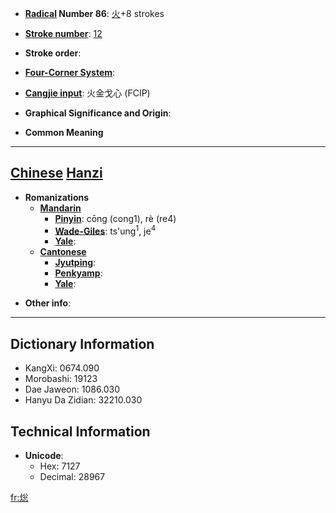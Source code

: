 * '''[[Wiktionary:Chinese radical index| Radical]] Number 86''': [[Wiktionary:Chinese radical index 火|火]]+8 strokes

* '''[[Wiktionary:Chinese total strokes index|Stroke number]]''': [[Wiktionary:Chinese total strokes index 12|12]]

* '''Stroke order''': 

* '''[[Wiktionary:Chinese four corner index|Four-Corner System]]''': 

* '''[[Wiktionary:Chinese Cangjie index|Cangjie input]]''': 火金戈心 (FCIP)

* '''Graphical Significance and Origin''': 

* '''Common Meaning'''

----

== [[Chinese]] [[Hanzi]] ==

* '''Romanizations'''
** '''[[Mandarin]]'''
*** '''[[Pinyin]]''': cōng (cong1), rè (re4)
*** '''[[Wade-Giles]]''': ts'ung<sup>1</sup>, je<sup>4</sup>
*** '''[[Yale]]''': 
** '''[[Cantonese]]'''
*** '''[[Jyutping]]''':
*** '''[[Penkyamp]]''': 
*** '''[[Yale]]''': 

* '''Other info''': 

----

== Dictionary Information ==

* KangXi: 0674.090
* Morobashi: 19123
* Dae Jaweon: 1086.030
* Hanyu Da Zidian: 32210.030

== Technical Information ==

* '''Unicode''':
** Hex: 7127
** Decimal: 28967

[[fr:焧]]